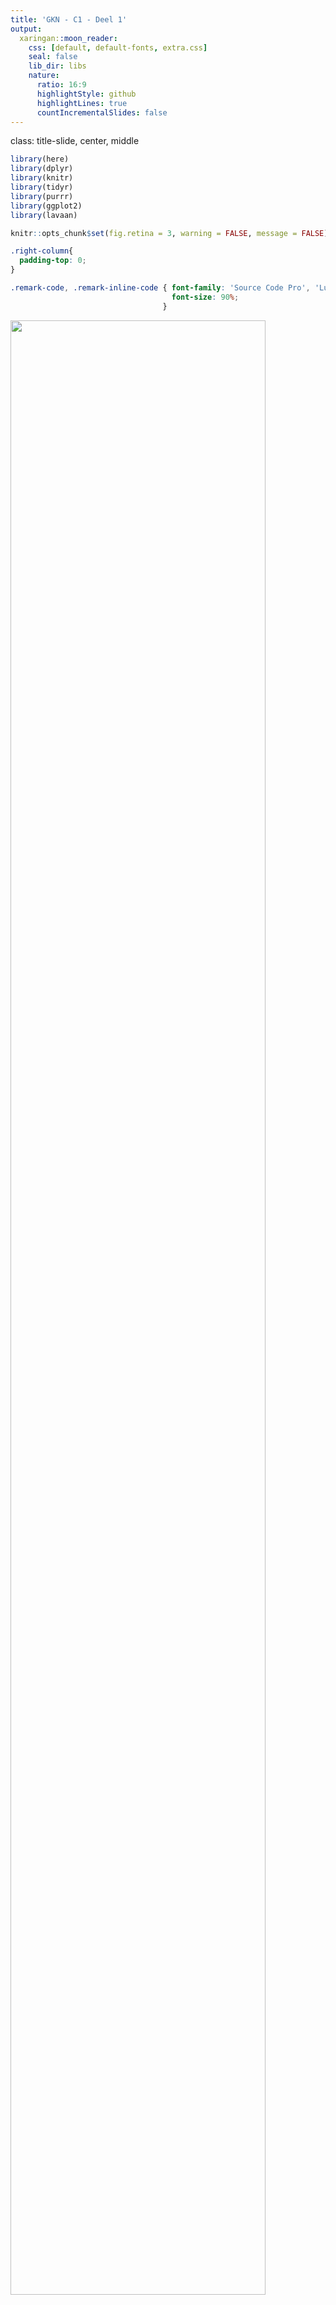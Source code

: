 ```yaml
---
title: 'GKN - C1 - Deel 1'
output:
  xaringan::moon_reader:
    css: [default, default-fonts, extra.css]
    seal: false
    lib_dir: libs
    nature:
      ratio: 16:9
      highlightStyle: github
      highlightLines: true
      countIncrementalSlides: false
---
```

class: title-slide, center, middle

<style>
.center2 {
  margin: 0;
  position: absolute;
  top: 50%;
  left: 50%;
  -ms-transform: translate(-50%, -50%);
  transform: translate(-50%, -50%);
}
</style>

```r
library(here)
library(dplyr)
library(knitr)
library(tidyr)
library(purrr)
library(ggplot2)
library(lavaan)
```

```r
knitr::opts_chunk$set(fig.retina = 3, warning = FALSE, message = FALSE)
```

```css
.right-column{
  padding-top: 0;
}

.remark-code, .remark-inline-code { font-family: 'Source Code Pro', 'Lucida Console', Monaco, monospace;
                                    font-size: 90%;
                                  }


```

<div class="my-logo-left"> <img src="img/UA-eng-hor-1-RGB.jpg" width="90%"/> </div>


# GKN - Contactmoment 1
.font160[
.SW-greenD[Deel 1: Intro + herhaling ]
]
Sven De Maeyer & Bea Mertens

.font80[
.UA-red[
14/10/2021
]
]

---
class: inverse-green, center, middle

# Waarom *Gevorderde* Kwantitatieve Analyses?

*Weten we dan nog niet genoeg?*
---

## Wat zijn statistische modellen?

.UA-red[Statistische modellen = Golems... = robots... ]
.center2[
```r
knitr::include_graphics("Fig/Golem.jpg")
```
]

---

## Wat zijn statistische modellen?

.UA-red[Ze voeren uit wat je hen vraagt (zonder zelf na te denken) ...
]
.center2[
```r
knitr::include_graphics("Fig/Robot1.jpg")
```
]

---

## Wat zijn statistische modellen?

.UA-red[Voor bepaalde onderzoeksproblemen zijn bepaalde statistische modellen handig. Maar! Ze kunnen ook gevaarlijk zijn!]

.center2[
```r
knitr::include_graphics("Fig/Robot2.jpg")
```
]

---

## Wat zijn statistische modellen?

.UA-red[Niet alle statistische modellen zijn geschikt voor alle data ...]

```r
nMinuten <- sample(seq(1:500),1000 , replace = T)
Score <- 45 + 2*nMinuten - 0.002*nMinuten^2 
Eindscore <- Score + rnorm(1000, 0 , 20)
library(ggplot2)
D <- data.frame(nMinuten,Eindscore)
P <- ggplot(D, aes(nMinuten,Eindscore)) + geom_point(color = 'red')
P + geom_smooth(method = "lm")
```
---

## Wat als?

.SW-greenD[vb. studie van Silberzahn et al. 2018 (voor artikel zie BB)]

<br>

> **Onderzoeksvraag:** Is het zo dat scheidsrechters in voetbal meer geneigd zijn gele en rode kaarten te geven aan spelers met een andere huidskleur?

<br>

29 onderzoeksteams gingen aan de slag met **dezelfde data**!

<br>

**Resultaat:**

- 69% v/d teams vond een significant effect, 31% niet...
- Analyse-aanpak van alle teams verschilde van elkaar

<br>

$\rightarrow$ .UA-red[Conclusie afhankelijk van statistisch model dat werd gehanteerd!]


---

## suRplus van GKN

Meervoudige regressie = één (breed) statistisch model

<br> Maar wat als je andere types van onderzoeksproblemen tegen komt? 

<br> Hier verruimen we je pallet aan beschikbare modellen:

- Structurele vergelijkingsmodellen (SEM)
<br>

- Multilevel modellen
<br>

- Logistische regressie modellen

---

class: inverse-green, center, middle

# Hoe gaan we de lessen aanpakken en welk leermateriaal is er?



---

## Het openleerpakket

.center2[
Op Blackboard vind je .SW-greenD[**OLP's**] voor de verschillende onderdelen

<br> 
Neem deze zoveel mogelijk .SW-greenD[**VOOR**] de contactmomenten door

<br>
Maak een .SW-greenD[**script**] aan dat je ook kan hanteren tijdens de lessen
]

---

## De lessen zelf
<br>

.SW-greenD[Deel 1:] 

- Overlopen van de theorie | belangrijkste punten uit het OLP
- Voorbeelden waarbij jullie actief mee gaan denken

 <br>
 
.SW-greenD[Deel 2:] 

- Ruimte voor oefenen (oefeningen met respons ter beschikking)
- Ruimte om aan de groepsopdracht te werken

<br>

$\rightarrow$ Breng een laptop mee indien mogelijk en/of werk samen!

---

## ZSO's

Per analysetechniek vind je op Blackboard een ZSO. Deze kan je facultatief maken. 

<br>

**Doel ZSO's:**

<br>

$\rightarrow$ Toepassing van de leerstof

<br>

$\rightarrow$ Voorbereiding voor de groepsopdracht

---
class: inverse-green, center, middle

# Hoe gaan we evalueren?


Groepsopdracht (paper) + Mondeling examen

---
class: middle

## Groepsopdracht - Doel

<br>


- Aantonen dat jullie de analysetechnieken beheersen en kunnen uitvoeren in R

<br>

- De essentie van een analyse rapporteren en bespreken (cfr. nodig voor masterproef)

<br>


- Helder rapporteren en komen tot conclusies op basis van analyses

<br>


---
class: middle

## Groepsopdracht - Middel


<br>


(1) Een **.SW-greenD[paper]** schrijven


<br>

Jullie krijgen een dataset uit het TIMSS 2019 onderzoek en bijhorende onderzoeksvragen


<br>

Zelfstandig de nodige analyses uitvoeren + rapporteren!

---
class: middle

## Groepsopdracht - Middel

<br>

(2) Ook een **.SW-greenD['net' scRipt]** opleveren 


<br>

- Bevat enkel de definitieve commando's

- Geannoteerd

- Volgt analyses zoals gepresenteerd in de paper

- Moet door een andere onderzoeker kunnen worden uitgevoerd en tot dezelfde resultaten leiden (= .UA-red[reproduceerbaar])

---
class: middle

## Groepsopdracht - Praktisch


<br>

De opdracht is een groepsopdracht! 

<br>

- Groepen van 3 studenten

- Vrij om zelf 2 medestudenten te kiezen

- Inschrijven in een groep via Blackboard (.UA-red[DEADLINE = zondag 17/10])

- Studenten zonder groep worden door ons aan elkaar of aan een groep met 2 studenten toegewezen

---
class: middle

## Groepsopdracht - Good practices en tips

<br>

- Mogelijkheid tot feedback via Comproved (info volgt)

- Werk samen!

- Get to know your data!

- 💡Vergeet statistiek A & B niet 💡

---
class: middle

## Groepsopdracht - Paper 

.SW-greenD[Structuur] van een wetenschappelijk artikel (bv. onderzoeksartikels in Pedagogische Studiën als inspiratie)

- 📃 6 A4's  

- Times New Roman, 11pt

<br>
.SW-greenD[Onderdelen:]

- Titelblad

- Methodologiesectie

- Resultaten per onderzoeksvraag

- Bijdrage van de auteurs

---
class: middle

## Groepsopdracht - Wat brengt de opdracht op?

Veel plezie.UA-red[R]

<iframe src="https://giphy.com/embed/1iv76C133MPHEwzkJC" width="480" height="270" frameBorder="0" class="giphy-embed" allowFullScreen></iframe><p><a href="https://giphy.com/gifs/kennedycenter-dancing-friday-feeling-national-dance-day-1iv76C133MPHEwzkJC"></a></p>


Maar vooral: .UA-red[**12 punten**] te verdienen

---
class: middle

## Mondeling examen - Doel

<br>

Aantonen dat je .UA-red[inzicht] hebt in de materie!

<br>

Dus we testen begrip en niet 'reproductieve kennis'

---
class: middle

## Mondeling examen - Vorm

<br>

Tijdens het mondeling examen stellen we .SW-greenD[vragen gerelateerd aan de paper] die je indiende

<br>

Op het moment zelf .SW-greenD[geen voorbereiding]

<br>

Kom voorbereid naar het examen: je .SW-greenD[eigen paper is de leidraad] om het mondeling examen af te leggen

---
class: middle

## Mondeling examen - Wat brengt het mondeling examen op?

Liefst niet te veel st.SW-greenD[**R**]ess

.pull-left[
<iframe src="https://giphy.com/embed/xT5LMz2DWrwmbfVBK0" width="480" height="320" frameBorder="0" class="giphy-embed" allowFullScreen></iframe><p><a href="https://giphy.com/gifs/season-11-the-simpsons-11x19-xT5LMz2DWrwmbfVBK0"></a></p>
]

.pull-right[
<iframe src="https://giphy.com/embed/MMfROK5szfy" width="480" height="320" frameBorder="0" class="giphy-embed" allowFullScreen></iframe><p><a href="https://giphy.com/gifs/e3-2015-sweetrolltxt-MMfROK5szfy"></a></p>
]

<br>


En vooral: **.UA-red[8 punten]** te verdienen

---
class: inverse-blue, center, middle

# Herhaling statistiek B

---
class: middle

## Analysemodellen

Statistiek B: 

.SW-greenD[van onderzoeksvraag naar analysemodel]

<br>

Vertrekpunt: 

.SW-greenD[schematische voorstelling]

---

## 🏃🏽‍️ Analysemodellen - Oefening 1 🏃🏽‍

Visualiseer onderstaande onderzoeksvragen (samen met je buur)


> *Context: onderzoek naar effectiviteit van online trainingstraject 'Machine Learning'*

<br>

- OV1: Wat is het effect van 'kijktijd' (aantal minuten kennisclip bekeken) op de eindscore die trainees behalen (z-score)?


- OV2: Is er een effect van 'kijktijd' op de eindscore die trainees behalen (z-score) ongeacht de voorkennis (gemeten adhv een parallelle toets, z-score)?


- OV3: Is het effect van 'kijktijd' op de eindscore die trainees behalen (z-score) afhankelijk van de voorkennis (z-score)

---

## Analysemodellen - Oefening 1 - oplossingen 

```r
knitr::include_graphics("Fig/Analysemod1.png")
```

---

## 🏃🏽‍ Analysemodellen - Oefening 2 🏃🏽‍

De training wordt gemodereerd door 20 verschillende mentoren en elke mentor begeleid 15 trainees

<br>

- OV4: Leidt voorkennis (z-score) tot een andere leeractiviteit ('kijktijd') en bijgevolg tot andere eindresultaten?


- OV5: Is er een effect van de mentor die een trainee krijgt toegewezen op de eindscore die trainees behalen (z-score)?


- OV6: Is het effect van 'kijktijd' op de eindscore die trainees behalen (z-score) afhankelijk van de mentor die een trainee krijgt toegewezen?


- OV7: In hoeverre is de eindscore die trainees behalen (z-score) voorspellend voor het al dan niet behalen van het certificaat?}

---

## Analysemodellen - Oefening 2 - oplossingen

```r
knitr::include_graphics("Fig/Analysemod2.png")
```

---

## Regressieanalyse?

Wanneer pas je regressieanalyse toe?

Wat zijn de assumpties achter regressieanalyse?

```r
knitr::include_graphics("Fig/assumpties.jpg")
```

---

## Regressieanalyse: visueel

```r
set.seed(1975)
nMinuten <- sample(seq(1:500),1000 , replace = T)
Score <- 45 + 2*nMinuten
set.seed(1975)
Eindscore <- Score + rnorm(1000, 0 , 20)
library(ggplot2)
D <- data.frame(nMinuten,Eindscore)
P <- ggplot(D, aes(nMinuten,Eindscore)) + geom_point(color = 'red')
P + geom_smooth(method = "lm")
```

---

## Regressieanalyse: formule

<br>

$$y_{i}=\beta_0 + \beta_1 * x_i + \epsilon_{ij}$$

<br>
<br>

met:

- $\beta_0$ = het intercept (verwachte score voor $y$ indien $x_i$ gelijk is aan 0)
- $\beta_1$ = slope (verwachte stijging/daling in score $y$ als $x_i$ met 1 eenheid stijgt)

---

## Regressieanalyse: formule

.pull-left[
$$Eindscore_{i}= 45 + 2 * nMinuten + \epsilon_{ij}$$


```r
set.seed(1975)
nMinuten <- sample(seq(1:500),1000 , replace = T)
Score <- 45 + 2*nMinuten
set.seed(1975)
Eindscore <- Score + rnorm(1000, 0 , 20)
library(ggplot2)
D <- data.frame(nMinuten,Eindscore)
P <- ggplot(D, aes(nMinuten,Eindscore)) + geom_point(color = 'red')
P + geom_smooth(method = "lm")
```
]
.pull-right[
- Verwachte eindscore als je 0 minuten kennisclips bekeek = ?
- Verwachte eindscore als je 2 minuten kennisclips bekeek = ?
- Verwachte eindscore als je 20 minuten kennisclips bekeek = ?
]
---

## Een eenvoudig voorbeeld...

Een voorbeeldje met PIRLS 2016 data van Vlaanderen ...

<br> 
.SW-greenD[
> Heeft de mate waarin leerlingen vinden dat ze actief betrokken worden in de taallessen (Betrokkenheid, variabele '`ASBGERL`') een invloed op de score van begrijpend lezen (Leesvaardigheid, variabele '`ASRREA01`')?
]
---

## Bivariate regressieanalyse (1)

*Eerst de dataset en de variabelen herbenoemen*

<br>


```r
load(here("C1", "Data", "Vlaanderen_1_2_3.RData"))
Vlaanderen                 <- Vlaanderen_1_2_3
Vlaanderen$Betrokkenheid   <- as.numeric(Vlaanderen$ASBGERL)
Vlaanderen$Leesvaardigheid <- as.numeric(Vlaanderen$ASRREA01)
```

.footnote[🗒️Hier gebruik ik het pakket `here` wat maakt dat ik geen lange paden naar files op m'n pc dien in te voeren in het stukje `load()`. Zelf moet je vooral goed verwijzen naar de plaats waar je file staat. Of je moet leren werken met `here` natuurlijk http://jenrichmond.rbind.io/post/how-to-use-the-here-package/]

---

## Bivariate regressieanalyse (2)

.pull-left[*Dan een grafiek maken*]

.pull-right[
```r
P1 <- ggplot(Vlaanderen, aes(x=Betrokkenheid, y=Leesvaardigheid)) +    
      geom_point(color = 'red')
P2 <- P1 + geom_smooth(method = "lm")
P2
```
]
---

## Bivariate regressieanalyse (3)
.pull-left[
*Schat het model*

.footnotesize[
```r
Model1 <- lm(Leesvaardigheid ~ Betrokkenheid,
             data = Vlaanderen)
summary(Model1)
```
]
]

.pull-right[

**Intercept?** 

**Betrokkenheidheid?**

**Model?**

]
---

## Wat als er meerdere onafhankelijke variabelen zijn? (1)

Meerdere onafhankelijke variabelen...

- Variabele '`ASBHPLR`' = mate waarin ouders aangeven graag te lezen (Leesplezier)
- Variabele '`ASBGDDH`' = het aantal digitale devices in huis (Devices)

---

## Meervoudige regressieanalyse (1)

.pull-left[*Herbenoem de variabelen en schat het model*

.footnotesize[
```r
Vlaanderen$Leesplezier <- as.numeric(Vlaanderen$ASBHPLR)
Vlaanderen$Devices     <- as.numeric(Vlaanderen$ASBGDDH)

Model2 <- lm(
  Leesvaardigheid ~ Betrokkenheid + Leesplezier + Devices,
  data = Vlaanderen)
summary(Model2)
```
]
]

.pull-right[
**Welke variabele heeft het sterkste effect?**]

---

## Meervoudige regressieanalyse (2)

*Standaardiseer alle kwantitatieve variabelen*

.footnotesize[
```r
Vlaanderen$LeesvaardigheidZ <- scale(Vlaanderen$Leesvaardigheid)
Vlaanderen$BetrokkenheidZ   <- scale(Vlaanderen$Betrokkenheid)
Vlaanderen$LeesplezierZ     <- scale(Vlaanderen$Leesplezier)
Vlaanderen$DevicesZ         <- scale(Vlaanderen$Devices)
```
]
---

## Meervoudige regressieanalyse (3)

*Herschat het model*

.footnotesize[
```r
Model3 <- lm(LeesvaardigheidZ ~ BetrokkenheidZ + LeesplezierZ + DevicesZ, data = Vlaanderen)
summary(Model3)
```
]
---

## Oh nee... een categorische onafhankelijke variabele?

<br>

*Wat als we ook categorische variabelen als onafhankelijke variabelen willen toevoegen?*

<br>

Stel we willen controleren voor de variabele 'Geslacht' 

(variabele `ASBG01` waarbij 1 = Girl en 2 = Boy)

---

## Regressieanalyse met een categorische onafh. variabele (1)

*Herbenoem de variabele*   

*Controleer of het een factor is*


```r
Vlaanderen$Geslacht <- Vlaanderen$ASBG01
is.factor(Vlaanderen$Geslacht)
```

<br>
Wat zou er gebeuren als we de variabele `Geslacht` zo zouden toevoegen aan het model?

---

## Regressieanalyse met een categorische onafh. variabele (2)
.pull-left[
*Schat het model*

.footnotesize[
```r
Model3 <- lm(LeesvaardigheidZ ~ BetrokkenheidZ + LeesplezierZ + DevicesZ + Geslacht,
             data = Vlaanderen)
summary(Model3)
```
]
]
.pull-right[
**Hoe moeten we hier het intercept interpreteren?**
]

---

## Regressieanalyse met een categorische onafh. variabele (3)

<br>

Maak een factor van de variabele `Geslacht`

<br>

```r
Vlaanderen$GeslachtF <- as.factor(Vlaanderen$Geslacht)
```

---

## Regressieanalyse met een categorische onafh. variabele (4)

.pull-left[
*Herschat het model*

.footnotesize[
```r
Model3 <- lm(LeesvaardigheidZ ~ BetrokkenheidZ + LeesplezierZ + 
               DevicesZ + GeslachtF, data = Vlaanderen)
summary(Model3)
```
]
]

.pull-right[
**Hoe kunnen we hier het intercept interpreteren?**
]

---

## Een laatste voorbeeld...

Hoe teken je alweer het model dat bij volgende onderzoeksvraag hoort?

<br>

> Is het verband tussen de mate dat ouders aangeven graag te lezen en de scores die leerlingen halen op begrijpend lezen anders voor jongens dan voor meisjes?


<br>

Hoe te modelleren in R? Wat impliceert dit?

---

## Interactie-effecten (1)

.pull-left[
.footnotesize[
```r
Model4 <- lm(LeesvaardigheidZ ~ LeesplezierZ + 
               GeslachtF + LeesplezierZ*GeslachtF, 
             data = Vlaanderen)
summary(Model4)
```
]
]
.pull-right[
**Conclusie?**
]
---

## Interactie-effecten (2)

Het interactie-effect (ook al is het niet significant) even visueel

```r
LeesplezierZ <- rnorm(1000,0,1)
Geslacht     <- c(rep(0,500),rep(1,500))
Predicted_leesscore <- 0.1236 + 0.19689 * LeesplezierZ - 0.16 * Geslacht + 0.04 * LeesplezierZ * Geslacht
D <- data.frame(LeesplezierZ, Geslacht, Predicted_leesscore)
D$Geslacht <- as.factor(D$Geslacht)
P <- ggplot(D, aes(LeesplezierZ,Predicted_leesscore, colour=Geslacht)) + geom_line() 
P + annotate(geom = "text",x=-1, y=0.15, label="Intercept Girl = 0.1236") + annotate(geom = "point" , x=0, y=0.1236) + annotate(geom = "text",x=1.5, y=-0.06, label="Intercept Boy = 0.1236 - 0.16 = -0.0364") + annotate(geom = "point" , x=0, y=-0.0364)
```

---

## Interactie-effecten (3)

Interactie-effecten tussen twee KWANtitatieve verklarende variabelen?

.footnotesize[
```r
Model5 <- lm(LeesvaardigheidZ ~ BetrokkenheidZ + LeesplezierZ + DevicesZ + GeslachtF + BetrokkenheidZ*DevicesZ , data = Vlaanderen)
summary(Model5)
```
]

---

## Interactie-effecten (4)

Het interactie-effect (ook al is het niet significant) even visueel


```r
BetrokkenheidZ <- rnorm(1000,0,1)
DevicesZ <- c(rep(-2,200),rep(-1,200),rep(0,200),rep(1,200),rep(2,200))
Predicted_leesscore <- 0.12765 + 0.02445 * BetrokkenheidZ + 0.03794 * DevicesZ + 0.01757 * BetrokkenheidZ * DevicesZ
D <- data.frame(BetrokkenheidZ, DevicesZ, Predicted_leesscore)
P <- ggplot(D, aes(BetrokkenheidZ,Predicted_leesscore, colour=DevicesZ,group = DevicesZ)) + geom_line() 
P 
```

---

## Interactie-effecten (4)

Hetzelfde interactie-effect even visueel (maar dan "andersom") 


```r
DevicesZ <- rnorm(1000,0,1)
BetrokkenheidZ <- c(rep(-2,200),rep(-1,200),rep(0,200),rep(1,200),rep(2,200))
Predicted_leesscore <- 0.12765 + 0.02445 * BetrokkenheidZ + 0.03794 * DevicesZ + 0.01757 * BetrokkenheidZ * DevicesZ
D <- data.frame(BetrokkenheidZ, DevicesZ, Predicted_leesscore)
P <- ggplot(D, aes(DevicesZ,Predicted_leesscore, colour=BetrokkenheidZ, group = BetrokkenheidZ)) + geom_line() 
P 
```


---
class: inverse-red, center, middle

## We zijn weer helemaal bij

*Tijd voor een pauze*



